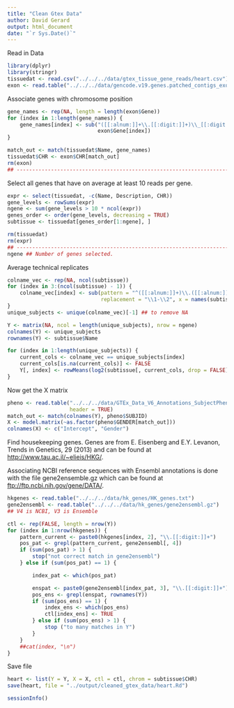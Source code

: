 ```yaml
---
title: "Clean Gtex Data"
author: David Gerard
output: html_document
date: "`r Sys.Date()`"
---
```


Read in Data
```r
library(dplyr)
library(stringr)
tissuedat <- read.csv("../../../data/gtex_tissue_gene_reads/heart.csv")
exon <- read.table("../../../data/gencode.v19.genes.patched_contigs_exons.txt", header = TRUE)
```

Associate genes with chromosome position
```r
gene_names <- rep(NA, length = length(exon$Gene))
for (index in 1:length(gene_names)) {
    gene_names[index] <- sub("([[:alnum:]]+\\.[[:digit:]]+)\\_[[:digit:]]+", "\\1",
                             exon$Gene[index])
}

match_out <- match(tissuedat$Name, gene_names)
tissuedat$CHR <- exon$CHR[match_out]
rm(exon)
## ----------------------------------------------------------------------------
```

Select all genes that have on average at least 10 reads per gene.
```r
expr <- select(tissuedat, -c(Name, Description, CHR))
gene_levels <- rowSums(expr)
ngene <- sum(gene_levels > 10 * ncol(expr))
genes_order <- order(gene_levels, decreasing = TRUE)
subtissue <- tissuedat[genes_order[1:ngene], ]

rm(tissuedat)
rm(expr)
## ----------------------------------------------------------------------------
ngene ## Number of genes selected.
```

Average technical replicates
```r
colname_vec <- rep(NA, ncol(subtissue))
for (index in 3:(ncol(subtissue) - 1)) {
    colname_vec[index] <- sub(pattern = "^([[:alnum:]]+)\\.([[:alnum:]]+)\\..+",
                              replacement = "\\1-\\2", x = names(subtissue)[index])
}
unique_subjects <- unique(colname_vec)[-1] ## to remove NA

Y <- matrix(NA, ncol = length(unique_subjects), nrow = ngene)
colnames(Y) <- unique_subjects
rownames(Y) <- subtissue$Name

for (index in 1:length(unique_subjects)) {
    current_cols <- colname_vec == unique_subjects[index]
    current_cols[is.na(current_cols)] <- FALSE
    Y[, index] <- rowMeans(log2(subtissue[, current_cols, drop = FALSE] + 1))
}
```
Now get the X matrix
```r
pheno <- read.table("../../../data/GTEx_Data_V6_Annotations_SubjectPhenotypesDS.txt",
                    header = TRUE)
match_out <- match(colnames(Y), pheno$SUBJID)
X <- model.matrix(~as.factor(pheno$GENDER[match_out]))
colnames(X) <- c("Intercept", "Gender")
```

Find housekeeping genes. Genes are from E. Eisenberg and E.Y. Levanon, Trends in Genetics, 29 (2013) and can be found at [http://www.tau.ac.il/~elieis/HKG/](http://www.tau.ac.il/~elieis/HKG/).

Associating NCBI reference sequences with Ensembl annotations is done with the file gene2ensemble.gz which can be found at [ftp://ftp.ncbi.nih.gov/gene/DATA/](ftp://ftp.ncbi.nih.gov/gene/DATA/).

```r
hkgenes <- read.table("../../../data/hk_genes/HK_genes.txt")
gene2ensembl <- read.table("../../../data/hk_genes/gene2ensembl.gz")
## V4 is NCBI, V3 is Ensemble

ctl <- rep(FALSE, length = nrow(Y))
for (index in 1:nrow(hkgenes)) {
    pattern_current <- paste0(hkgenes[index, 2], "\\.[[:digit:]]+")
    pos_pat <- grepl(pattern_current, gene2ensembl[, 4])
    if (sum(pos_pat) > 1) {
        stop("not correct match in gene2ensembl")
    } else if (sum(pos_pat) == 1) {

        index_pat <- which(pos_pat)

        enspat <- paste0(gene2ensembl[index_pat, 3], "\\.[[:digit:]]+")
        pos_ens <- grepl(enspat, rownames(Y))
        if (sum(pos_ens) == 1) {
            index_ens <- which(pos_ens)
            ctl[index_ens] <- TRUE
        } else if (sum(pos_ens) > 1) {
            stop ("to many matches in Y")
        }
    }
    ##cat(index, "\n")
}
```

Save file
```r
heart <- list(Y = Y, X = X, ctl = ctl, chrom = subtissue$CHR)
save(heart, file = "../output/cleaned_gtex_data/heart.Rd")
```

```r
sessionInfo()
```
